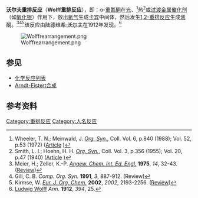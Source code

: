'''沃尔夫重排反应'''（'''Wolff重排反应'''），即：α-[[重氮|重氮]][[酮|酮]]在[[光化学反应|光]]、<ref>Wheeler, T. N.; Meinwald, J. ''[[Org._Syn.|Org. Syn.]]'', Coll. Vol. 6, p.840 (1988); Vol. 52, p.53 (1972) ([http://www.orgsynth.org/orgsyn/prep.asp?prep=cv6p0840 Article] {{Wayback|url=http://www.orgsynth.org/orgsyn/prep.asp?prep=cv6p0840 |date=20090310144039 }})</ref>热<ref>Smith, L. I.; Hoehn, H. H. ''[[Org._Syn.|Org. Syn.]]'', Coll. Vol. 3, p.356 (1955); Vol. 20, p.47 (1940) ([http://www.orgsynth.org/orgsyn/prep.asp?prep=cv3p0356 Article] {{Wayback|url=http://www.orgsynth.org/orgsyn/prep.asp?prep=cv3p0356 |date=20090310144034 }})</ref>或[[过渡金属|过渡金属]][[催化剂|催化剂]]（如[[氧化银|氧化银]]）作用下，放出[[氮气|氮气]]生成[[卡宾|卡宾]]中间体，然后发生[[1,2-重排反应|1,2-重排反应]]生成[[烯酮|烯酮]]。<ref>Meier, H.; Zeller, K.-P. ''[[Angew._Chem._Int._Ed._Engl.|Angew. Chem. Int. Ed. Engl.]]'' '''1975''', ''14'', 32-43. ([http://www3.interscience.wiley.com/cgi-bin/abstract/106580169/ABSTRACT Review]{{Dead link|date=2019年4月 |bot=InternetArchiveBot |fix-attempted=yes }})</ref><ref>Gill, C. B. ''Comp. Org. Syn.'' '''1991''', ''3'', 887-912. (Review)</ref><ref>Kirmse, W. ''[[Eur._J._Org._Chem.|Eur. J. Org. Chem.]]'' '''2002''', ''2002'', 2193-2256. ([http://www3.interscience.wiley.com/cgi-bin/abstract/95515300/ABSTRACT Review]{{Dead link|date=2019年4月 |bot=InternetArchiveBot |fix-attempted=yes }})</ref>该反应由[[陆德维希·沃尔夫|陆德维希·沃尔夫]]在1912年发现。<ref>[[Ludwig_Wolff|Ludwig Wolff]] ''Ann.'' '''1912''', ''394'', 25.</ref>

[[File:Wolffrearrangement.png|center]]

== 参见 ==
*[[化学反应列表|化学反应列表]]
*[[Arndt-Eistert合成|Arndt-Eistert合成]]

== 参考资料 ==
<div class="references-small">
<references/>
</div>

[[Category:重排反应|Category:重排反应]]
[[Category:人名反应|Category:人名反应]]